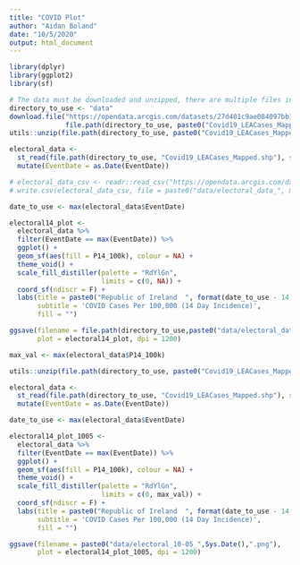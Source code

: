 ```yaml
---
title: "COVID Plot"
author: "Aidan Boland"
date: "10/5/2020"
output: html_document
---
```


```r
library(dplyr)
library(ggplot2)
library(sf)
```

```r
# The data must be downloaded and unzipped, there are multiple files in the zip which are needed
directory_to_use <- "data"
download.file("https://opendata.arcgis.com/datasets/27d401c9ae084097bb1f3a69b69462a1_0.zip?outSR=%7B%22latestWkid%22%3A3857%2C%22wkid%22%3A102100%7D", 
              file.path(directory_to_use, paste0("Covid19_LEACases_Mapped_", Sys.Date() ,".zip")))
utils::unzip(file.path(directory_to_use, paste0("Covid19_LEACases_Mapped_", Sys.Date() ,".zip")), exdir = directory_to_use)

electoral_data <- 
  st_read(file.path(directory_to_use, "Covid19_LEACases_Mapped.shp"), stringsAsFactors = F) %>%
  mutate(EventDate = as.Date(EventDate))

# electoral_data_csv <- readr::read_csv("https://opendata.arcgis.com/datasets/27d401c9ae084097bb1f3a69b69462a1_0.csv?outSR=%7B%22latestWkid%22%3A3857%2C%22wkid%22%3A102100%7D")
# write.csv(electoral_data_csv, file = paste0("data/electoral_data_", max(electoral_data$EventDate), ".csv"))

date_to_use <- max(electoral_data$EventDate)

electoral14_plot <- 
  electoral_data %>%
  filter(EventDate == max(EventDate)) %>%
  ggplot() + 
  geom_sf(aes(fill = P14_100k), colour = NA) + 
  theme_void() +
  scale_fill_distiller(palette = "RdYlGn",
                       limits = c(0, NA)) +
  coord_sf(ndiscr = F) +
  labs(title = paste0("Republic of Ireland  ", format(date_to_use - 14, "%d/%m"), " - ", format(date_to_use, "%d/%m")),
       subtitle = 'COVID Cases Per 100,000 (14 Day Incidence)', 
       fill = "")

ggsave(filename = file.path(directory_to_use,paste0("data/electoral_data_",Sys.Date(),".png")), 
       plot = electoral14_plot, dpi = 1200)

```



```r

max_val <- max(electoral_data$P14_100k)

utils::unzip(file.path(directory_to_use, paste0("Covid19_LEACases_Mapped_2020-10-09.zip")), exdir = directory_to_use)

electoral_data <- 
  st_read(file.path(directory_to_use, "Covid19_LEACases_Mapped.shp"), stringsAsFactors = F) %>%
  mutate(EventDate = as.Date(EventDate))

date_to_use <- max(electoral_data$EventDate)

electoral14_plot_1005 <- 
  electoral_data %>%
  filter(EventDate == max(EventDate)) %>%
  ggplot() + 
  geom_sf(aes(fill = P14_100k), colour = NA) + 
  theme_void() +
  scale_fill_distiller(palette = "RdYlGn",
                       limits = c(0, max_val)) +
  coord_sf(ndiscr = F) +
  labs(title = paste0("Republic of Ireland  ", format(date_to_use - 14, "%d/%m"), " - ", format(date_to_use, "%d/%m")),
       subtitle = 'COVID Cases Per 100,000 (14 Day Incidence)', 
       fill = "")

ggsave(filename = paste0("data/electoral_10-05_",Sys.Date(),".png"), 
       plot = electoral14_plot_1005, dpi = 1200)
```

